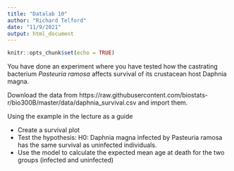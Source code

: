 ```yaml
---
title: "Datalab 10"
author: "Richard Telford"
date: "11/9/2021"
output: html_document
---
```


```r
knitr::opts_chunk$set(echo = TRUE)
```

You have done an experiment where you have tested how the castrating bacterium
_Pasteuria ramosa_ affects survival of its crustacean host Daphnia magna.

Download the data from https://raw.githubusercontent.com/biostats-r/bio300B/master/data/daphnia_survival.csv
and import them.

Using the example in the lecture as a guide

- Create a survival plot
- Test the hypothesis:
H0: Daphnia magna infected by Pasteuria ramosa has the same survival as uninfected individuals.
- Use the model to calculate the expected mean age at death for the two groups (infected and uninfected)
